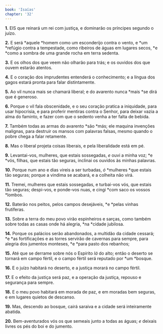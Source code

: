 ```yaml
---
book: 'Isaías'
chapter: '32'
---
```


**1.** EIS que reinará um rei com justiça, e dominarão os príncipes segundo o juízo.

**2.** E será *aquele *homem como um esconderijo contra o vento, e *um *refúgio contra a tempestade, como ribeiros de águas em lugares secos, *e *como a sombra de uma grande rocha em terra sedenta.

**3.** E os olhos dos que veem não olharão para trás; e os ouvidos dos que ouvem estarão atentos.

**4.** E o coração dos imprudentes entenderá o conhecimento; e a língua dos gagos estará pronta para falar distintamente.

**5.** Ao vil nunca mais se chamará liberal; e do avarento nunca *mais *se dirá que é generoso.

**6.** Porque o vil fala obscenidade, e o seu coração pratica a iniquidade, para usar hipocrisia, e para proferir mentiras contra o Senhor, para deixar vazia a alma do faminto, e fazer com que o sedento venha a ter falta de bebida.

**7.** Também todas as armas do avarento *são *más; ele maquina invenções malignas, para destruir os mansos com palavras falsas, mesmo quando o pobre chega a falar retamente.

**8.** Mas o liberal projeta coisas liberais, e pela liberalidade está em pé.

**9.** Levantai-vos, mulheres, que estais sossegadas, *e* ouvi a minha voz; *e *vós, filhas, que estais tão seguras, inclinai os ouvidos às minhas palavras.

**10.** Porque num ano e dias vireis a ser turbadas, *ó* *mulheres *que estais tão seguras; porque a vindima se acabará, e a colheita não virá.

**11.** Tremei, mulheres que estais sossegadas, e turbai-vos vós, que estais tão seguras; despi-vos, e ponde-vos nuas, e cingi *com saco os vossos *lombos.

**12.** Baterão nos peitos, pelos campos desejáveis, *e *pelas vinhas frutíferas.

**13.** Sobre a terra do meu povo virão espinheiros e sarças, como também sobre todas as casas onde há alegria, *na *cidade jubilosa.

**14.** Porque os palácios serão abandonados, a multidão da cidade cessará; *e *as fortificações e as torres servirão de cavernas para sempre, para alegria dos jumentos monteses, *e *para pasto dos rebanhos;

**15.** Até que se derrame sobre nós o Espírito *lá* do alto; então o deserto se tornará em campo fértil, e o campo fértil será reputado por *um *bosque.

**16.** E o juízo habitará no deserto, e a justiça morará no campo fértil.

**17.** E o efeito da justiça será paz, e a operação da justiça, repouso e segurança para sempre.

**18.** E o meu povo habitará em morada de paz, e em moradas bem seguras, e em lugares quietos de descanso.

**19.** Mas, descendo ao bosque, cairá saraiva e a cidade será inteiramente abatida.

**20.** Bem-aventurados vós os que semeais junto a todas as águas; *e* deixais livres os pés do boi e do jumento.